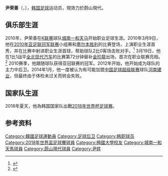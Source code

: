 {{Infobox football biography
| name     = 尹榮善<br>윤영선
| fullname       = 윤영선<br>Yun Young-Sun
| image          = 
| birth_date     = {{birth date and age|1988|10|4|df=y}}
| birth_place    = [[韩国|韩国]]
| height         = {{height|m=1.86}}
| currentclub    = 
| clubnumber     = 
| position       = [[后卫_(足球)#中后卫|中后卫]]
| youthyears1    = 2004–2006
| youthclubs1    = [[贝加姆高中|贝加姆高中]]
| youthyears2    = 2007–2009
| youthclubs2    = [[檀國大學|檀國大學]]
| years1         = 2010– |clubs1 = [[城南足球俱乐部|城南一和天马]] | caps1 = 163 | goals1 = 5 
| years2         = 2016–2018 |clubs2 = [[尚州尚武足球俱乐部|尚州尚武]]（兵役） | caps2 = 23 | goals2 = 0
| years3         = 2019– |clubs3 = [[蔚山現代足球俱乐部|蔚山現代]] | caps3 = 27 | goals3 = 0
| nationalyears1 = 2015–
| nationalteam1  = [[韩国国家足球队|韩国]]
| nationalcaps1  = 6| nationalgoals1 = 0
| pcupdate       = 2020年10月31日
| ntupdate       = 2018年6月27日
}}
{{Infobox Korean name|hangul=윤영선|hanja=尹榮善|rr=Yun Yeong-seon|mr=Yun Yǒngsǒn}}

'''尹荣善'''（{{lang|ko|윤영선}}，{{bd|1988年|10月4日|||Yun, Young-Sun}}），[[韩国|韩国]][[足球|足球]]运动员，現效力於蔚山現代。

==俱乐部生涯==
2010年，尹荣善在[[K联赛|K联赛]]球队[[城南足球俱乐部|城南一和天马]]开始职业足球生涯。2010年3月9日，他在[[2010年亚足联冠军联赛|2010年亚足联冠军联赛]]小组赛和[[墨尔本胜利足球俱乐部|墨尔本胜利]]的比赛登场，上演职业生涯首秀，并在比赛中射进职业生涯首球，帮助球队2比0客场击败对手。<ref>{{cite news |url=http://www.soccerway.com/matches/2010/03/09/asia/afc-champions-league/melbourne-victory-fc/seongnam-ilhwa/901009/ |title=Melbourne Victory vs. Seongnam Ilhwa  0 - 2 |work=Soccerway |accessdate=2011-03-06 |archive-date=2011-03-07 |archive-url=https://web.archive.org/web/20110307124321/http://www.soccerway.com/matches/2010/03/09/asia/afc-champions-league/melbourne-victory-fc/seongnam-ilhwa/901009/ |dead-url=no }}</ref> 3月19日，他在1比1战平[[全北现代汽车足球俱乐部|全北现代汽车]]的比赛第72分钟替补[[金珍龍|金珍龍]]出场，首次在职业联赛亮相。<ref>{{cite news |url=http://www.soccerway.com/matches/2010/03/19/korea-republic/k-league/chonbuk/seongnam-ilhwa/908565/ |title=Jeonbuk Motors vs. Seongnam Ilhwa  1 - 1 |work=Soccerway |accessdate=2011-03-06 |archive-date=2011-03-16 |archive-url=https://web.archive.org/web/20110316003133/http://www.soccerway.com/matches/2010/03/19/korea-republic/k-league/chonbuk/seongnam-ilhwa/908565/ |dead-url=no }}</ref> 2010赛季，他跟随球队获得亚冠联赛的冠军。2012年开始，他开始成为球队的主力中后卫。2014年1月，他一度被认为有可能加盟[[中国足球超级联赛|中国足球超级联赛]]球队[[河南建业足球俱乐部|河南建业]]，但最终由于体检未过关而转会失败。

==国家队生涯==
2018年夏天，他為韩国国家队出戰[[2018年世界杯足球赛|2018年世界杯足球赛]]。

==参考资料==
{{reflist}}

{{2018年世界盃足球賽南韓參賽名單}}

{{DEFAULTSORT:Yun, Young-Sun}}
[[Category:韓國足球運動員|Category:韓國足球運動員]]
[[Category:足球后卫|Category:足球后卫]]
[[Category:韩职球员|Category:韩职球员]]
[[Category:2018年世界盃足球賽球員|Category:2018年世界盃足球賽球員]]
[[Category:檀國大學校友|Category:檀國大學校友]]
[[Category:城南一和天馬球員|Category:城南一和天馬球員]]
[[Category:蔚山現代球員|Category:蔚山現代球員]]
[[Category:尹姓|Category:尹姓]]